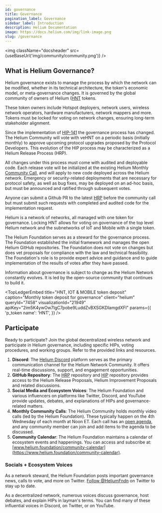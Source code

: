 ```yaml
---
id: governance
title: Governance
pagination_label: Governance
sidebar_label: Introduction
description: Helium Documentation
image: https://docs.helium.com/img/link-image.png
slug: /governance
---
```



<img className="docsheader" src={useBaseUrl('img/community/community.png')} />

## What is Helium Governance?

Helium governance exists to manage the process by which the network can be modified, whether in its
technical architecture, the token's economic model, or meta-governance changes. It is governed by
the global community of owners of Helium ([HNT](/tokens/hnt-token) tokens.

These token owners include Hotspot deployers, network users, wireless network operators, hardware 
manufacturers, network mappers and more. Tokens must be locked for voting on network changes, ensuring 
long-term stakeholder alignment.


Since the implementation of [HIP-141](https://github.com/helium/HIP/blob/main/0141-single-token-governance-and-release-proposals.md#votes-with-code) the governance process has changed. The Helium Community 
will vote with veHNT on a periodic basis (initially monthly) to approve upcoming protocol upgrades proposed 
by the Protocol Developers. This evolution of the HIP process may be characterized as a Helium Release Process
(HRP). 

All changes under this process must come with audited and deployable code. Each release vote will be initialized 
at the existing Helium Monthly [Community Call](https://helium.foundation/community-call), and will apply to new code deployed across the Helium network. 
Emergency or security-related deployments that are necessary for protocol safety, as well as bug fixes, may be 
deployed on an ad-hoc basis, but must be announced and ratified through subsequent votes.

Anyone can submit a Github PR to the latest [HRP](https://github.com/helium/helium-release-proposals) before
the community call but must submit such requests with completed and audited code for the implementation request.

Helium is a network of networks, all managed with one token for governance. Locking HNT allows for voting on 
governance of the top level Helium network and the subnetworks of IoT and Mobile with a single token.

The Helium Foundation serves as a steward for the governance process. The Foundation established the
initial framework and manages the open Helium GitHub repositories. The Foundation does not vote on
changes but does vet proposals for compliance with the law and technical feasibility. The Foundation's
role is to provide expert advice and guidance and to guide implementation of the results of votes after
they have passed.

Information about governance is subject to change as the Helium Network constantly evolves. It is
led by the open-source community that continues to build it.

<TopLedgerEmbed
  title="HNT, IOT & MOBILE token deposit"
  caption="Monthly token deposit for governance"
  client="helium"
  queryId="7458"
  visualizationId="21949"
  apiKey="2im5K4ywOw7IgC7pobe9LuddZvBXSGKDIamgdXFl"
  params={{
    'p_token name': 'HNT',
  }}
/>

## Participate

Ready to participate? Join the global decentralized wireless network and participate in Helium
governance, including specific HIPs, voting procedures, and working groups. Refer to the provided
links and resources.

1. **Discord**: The [Helium Discord](https://discord.gg/helium) platform serves as the primary
   communication channel for the Helium Network Community. It offers real-time discussions, support,
   and engagement opportunities.
2. **GitHub Repository**: The [HRP](https://github.com/helium/helium-release-proposals) repository and [HIP](https://github.com/helium/HIP) repository provides access
   to the Helium Release Proposals, Helium Improvement Proposals and related discussions.
3. **Social Media and Ecosystem Voices**: The Helium Foundation and various influencers on platforms
   like Twitter, Discord, and YouTube provide updates, debates, and explanations of HIPs and
   governance-related matters.
4. **Monthly Community Calls**: The Helium Community holds monthly video calls (led by the Helium
   Foundation). These typically happen on the 4th Wednesday of each month at Noon ET. Each call has
   an [open agenda](https://www.helium.foundation/community-call), and any community member can join
   and add items to the agenda to be discussed.
5. **Community Calendar**: The Helium Foundation maintains a calendar of ecosystem events and
   happenings. You can access and subscribe at:
   [www.helium.foundation/community-calendar](https://www.helium.foundation/community-calendar).

### Socials + Ecosystem Voices

As a network steward, the Helium Foundation posts important governance news, calls to vote, and more
on Twitter. [Follow @HeliumFndn](https://twitter.com/HeliumFndn) on Twitter to stay up to date.

As a decentralized network, numerous voices discuss governance, host debates, and explain HIPs in
layman's terms. You can find many of these influential voices in Discord, on Twitter, or on YouTube.
